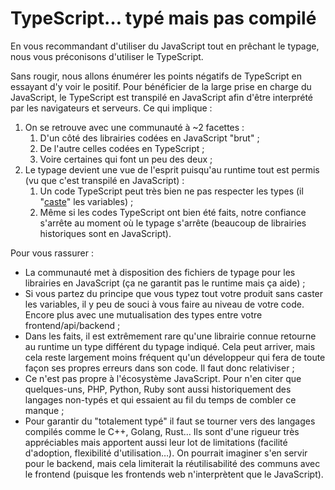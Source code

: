 # TypeScript… typé mais pas compilé

En vous recommandant d'utiliser du JavaScript tout en prêchant le typage, nous vous préconisons d'utiliser le TypeScript.

Sans rougir, nous allons énumérer les points négatifs de TypeScript en essayant d'y voir le positif. Pour bénéficier de la large prise en charge du JavaScript, le TypeScript est transpilé en JavaScript afin d'être interprété par les navigateurs et serveurs. Ce qui implique :

1.  On se retrouve avec une communauté à ~2 facettes :
    1.  D'un côté des librairies codées en JavaScript "brut" ;
    2.  De l'autre celles codées en TypeScript ;
    3.  Voire certaines qui font un peu des deux ;
2.  Le typage devient une vue de l'esprit puisqu'au runtime tout est permis (vu que c'est transpilé en JavaScript) :
    1.  Un code TypeScript peut très bien ne pas respecter les types (il "[caste](https://en.wikipedia.org/wiki/Type_conversion)" les variables) ;
    2.  Même si les codes TypeScript ont bien été faits, notre confiance s'arrête au moment où le typage s'arrête (beaucoup de librairies historiques sont en JavaScript).

Pour vous rassurer :

- La communauté met à disposition des fichiers de typage pour les librairies en JavaScript (ça ne garantit pas le runtime mais ça aide) ;
- Si vous partez du principe que vous typez tout votre produit sans caster les variables, il y peu de souci à vous faire au niveau de votre code. Encore plus avec une mutualisation des types entre votre frontend/api/backend ;
- Dans les faits, il est extrêmement rare qu'une librairie connue retourne au runtime un type différent du typage indiqué. Cela peut arriver, mais cela reste largement moins fréquent qu'un développeur qui fera de toute façon ses propres erreurs dans son code. Il faut donc relativiser ;
- Ce n'est pas propre à l'écosystème JavaScript. Pour n'en citer que quelques-uns, PHP, Python, Ruby sont aussi historiquement des langages non-typés et qui essaient au fil du temps de combler ce manque ;
- Pour garantir du "totalement typé" il faut se tourner vers des langages compilés comme le C++, Golang, Rust… Ils sont d'une rigueur très appréciables mais apportent aussi leur lot de limitations (facilité d'adoption, flexibilité d'utilisation…). On pourrait imaginer s'en servir pour le backend, mais cela limiterait la réutilisabilité des communs avec le frontend (puisque les frontends web n'interprètent que le JavaScript).
